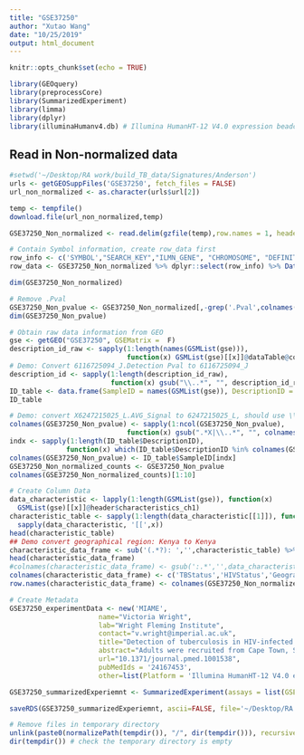 ```yaml
---
title: "GSE37250"
author: "Xutao Wang"
date: "10/25/2019"
output: html_document
---
```


```r
knitr::opts_chunk$set(echo = TRUE)
```

```r
library(GEOquery)
library(preprocessCore)
library(SummarizedExperiment)
library(limma)
library(dplyr)
library(illuminaHumanv4.db) # Illumina HumanHT-12 V4.0 expression beadchip
```

## Read in Non-normalized data

```r
#setwd('~/Desktop/RA work/build_TB_data/Signatures/Anderson')
urls <- getGEOSuppFiles('GSE37250', fetch_files = FALSE)
url_non_normalized <- as.character(urls$url[2])

temp <- tempfile()
download.file(url_non_normalized,temp)

GSE37250_Non_normalized <- read.delim(gzfile(temp),row.names = 1, header = TRUE)

# Contain Symbol information, create row_data first
row_info <- c('SYMBOL',"SEARCH_KEY","ILMN_GENE", "CHROMOSOME", "DEFINITION","SYNONYMS")
row_data <- GSE37250_Non_normalized %>% dplyr::select(row_info) %>% DataFrame()

dim(GSE37250_Non_normalized)
```

```r
# Remove .Pval
GSE37250_Non_pvalue <- GSE37250_Non_normalized[,-grep('.Pval',colnames(GSE37250_Non_normalized))] %>% dplyr::select(-row_info) %>% data.frame()
dim(GSE37250_Non_pvalue)
```

```r
# Obtain raw data information from GEO
gse <- getGEO("GSE37250", GSEMatrix =  F)
description_id_raw <- sapply(1:length(names(GSMList(gse))), 
                             function(x) GSMList(gse)[[x]]@dataTable@columns$Column[3])
# Demo: Convert 6116725094_J.Detection Pval to 6116725094_J
description_id <- sapply(1:length(description_id_raw), 
                         function(x) gsub("\\..*", "", description_id_raw[x]))
ID_table <- data.frame(SampleID = names(GSMList(gse)), DescriptionID = description_id)
ID_table
```

```r
# Demo: convert X6247215025_L.AVG_Signal to 6247215025_L, should use \\. when mathcing . 
colnames(GSE37250_Non_pvalue) <- sapply(1:ncol(GSE37250_Non_pvalue), 
                             function(x) gsub(".*X|\\..*", "", colnames(GSE37250_Non_pvalue)[x]))
indx <- sapply(1:length(ID_table$DescriptionID), 
              function(x) which(ID_table$DescriptionID %in% colnames(GSE37250_Non_pvalue)[x]))
colnames(GSE37250_Non_pvalue) <- ID_table$SampleID[indx]
GSE37250_Non_normalized_counts <- GSE37250_Non_pvalue
colnames(GSE37250_Non_normalized_counts)[1:10]
```

```r
# Create Column Data
data_characteristic <- lapply(1:length(GSMList(gse)), function(x)  
  GSMList(gse)[[x]]@header$characteristics_ch1)
characteristic_table <- sapply(1:length(data_characteristic[[1]]), function(x) 
  sapply(data_characteristic, '[[',x)) 
head(characteristic_table)
## Demo convert geographical region: Kenya to Kenya
characteristic_data_frame <- sub('(.*?): ','',characteristic_table) %>% DataFrame()
head(characteristic_data_frame)
#colnames(characteristic_data_frame) <- gsub(':.*','',data_characteristic[[1]])
colnames(characteristic_data_frame) <- c('TBStatus','HIVStatus','GeographicalRegion','Tissue')
row.names(characteristic_data_frame) <- colnames(GSE37250_Non_normalized_counts)
```

```r
# Create Metadata
GSE37250_experimentData <- new('MIAME',
                      name="Victoria Wright",
                      lab="Wright Fleming Institute",
                      contact="v.wright@imperial.ac.uk",
                      title="Detection of tuberculosis in HIV-infected and -uninfected African adults using whole blood RNA expression signatures: a case-control study.",
                      abstract="Adults were recruited from Cape Town, South Africa (n=300) and Karonga, Malawi (n=237) who were either HIV+ or HIV - with either active TB, LTBI or OD.",
                      url="10.1371/journal.pmed.1001538",
                      pubMedIds = '24167453',
                      other=list(Platform = 'Illumina HumanHT-12 V4.0 expression beadchip'))

GSE37250_summarizedExperiemnt <- SummarizedExperiment(assays = list(GSE37250_Non_normalized_counts= as.matrix(GSE37250_Non_normalized_counts)), colData = characteristic_data_frame, rowData = row_data, metadata = list(GSE37250_experimentData)); GSE37250_summarizedExperiemnt
```

```r
saveRDS(GSE37250_summarizedExperiemnt, ascii=FALSE, file='~/Desktop/RA work/build_TB_data/Signatures/Kaforou/GSE37250/GSE37250_summarizedExperiemnt.RDS')

# Remove files in temporary directory
unlink(paste0(normalizePath(tempdir()), "/", dir(tempdir())), recursive = TRUE)
dir(tempdir()) # check the temporary directory is empty
```




